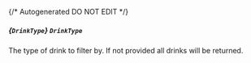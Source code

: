 {/* Autogenerated DO NOT EDIT  */}

##### *{`DrinkType`}* `DrinkType`
The type of drink to filter by. If not provided all drinks will be returned.

<Collapsible openLabel={Labels.showProperties} closeLabel={Labels.hideProperties}>
  <DrinkType />
</Collapsible>


